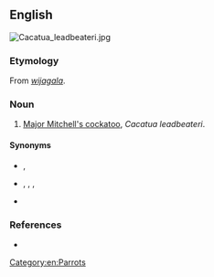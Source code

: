 ==English==
[[Image:Cacatua_leadbeateri.jpg|thumb|right]]
{{wikipedia|Major Mitchell's cockatoo}}

===Etymology===
From {{etyl|wrh|en}} ''[[wijagala]]''.

===Noun===
{{en-noun}}

# [[Major Mitchell's cockatoo]], ''Cacatua leadbeateri''.

====Synonyms====
* {{l|en|Leadbeater}}, {{l|en|Leadbeater's cockatoo}}
* {{l|en|Major Mitchell}}, {{l|en|Major Mitchell's Coccatoo}}, {{l|en|Major Mitchell cockatoo}}, {{l|en|Major Mitchell parrot}}
* {{l|en|Pink cockatoo}}

===References===
* {{cite-book|author=Dixon, R. M. W., Bruce Moore, W. S. Ramson, Mandy Thomas|year=2006|title=Australian Aboriginal Words in English: Their Origin and Meaning|edition=2nd ed.|publisher=Oxford University Press|isbn=0-19-554073-5|page=88}}

[[Category:en:Parrots]]